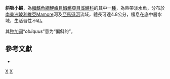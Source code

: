 {{Speciesbox 
| taxon = Apyolebias obliquus
| status = NE
| status_system = IUCN3.1
| authority = [[Costa|Costa]], [[Sarmiento|Sarmiento]] & [[Barrera|Barrera]], 1996
| synonyms = *''Pterolebias obliquus,Costa, Sarmiento & Barrera, 1996''
}}
'''斜吸小鱂'''，為[[輻鰭魚綱|輻鰭魚綱]][[鯉齒目|鯉齒目]][[鰕鱂亞目|鰕鱂亞目]][[溪鱂科|溪鱂科]]的其中一[[種|種]]，為熱帶淡水魚，分布於[[南美洲|南美洲]][[玻利維亞|玻利維亞]]Mamore河及[[亞馬遜河|亞馬遜河]]流域，體長可達4.8公分，棲息在底中層水域，生活習性不明。

其[[种加词|种加词]]“''obliquus''”意为“偏斜的”。

== 參考文獻 ==
*{{FishBase_species|genus=Aphyolebias|species=obliquus|year=2014|month=8}}

{{Taxonbar|from=Q6423455}}

[[Category:吸小鱂屬|X]]
[[Category:1996年描述的鱼类|X]]


{{魚類小作品}}